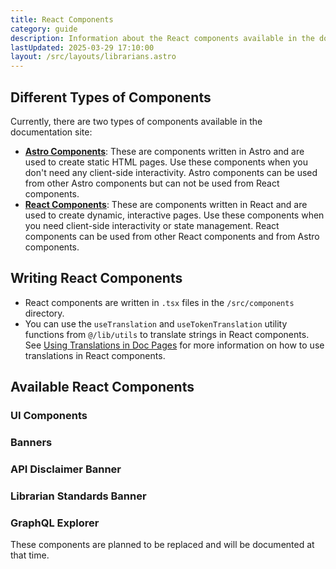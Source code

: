 ```yaml
---
title: React Components
category: guide
description: Information about the React components available in the documentation site.
lastUpdated: 2025-03-29 17:10:00
layout: /src/layouts/librarians.astro
---
```


## Different Types of Components
Currently, there are two types of components available in the documentation site:
- [**Astro Components**](./astro-components): These are components written in Astro and are used to create static HTML pages. Use these components when you don't need any client-side interactivity. Astro components can be used from other Astro components but can not be used from React components.
- [**React Components**](./react-components): These are components written in React and are used to create dynamic, interactive pages. Use these components when you need client-side interactivity or state management. React components can be used from other React components and from Astro components.

## Writing React Components
- React components are written in `.tsx` files in the `/src/components` directory.
- You can use the `useTranslation` and `useTokenTranslation` utility functions from `@/lib/utils` to translate strings in React components.
See [Using Translations in Doc Pages](./using-translations) for more information on how to use translations in React components.

## Available React Components

### UI Components

### Banners
### API Disclaimer Banner

### Librarian Standards Banner



### GraphQL Explorer

These components are planned to be replaced and will be documented at that time.